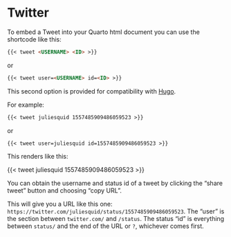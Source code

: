 # Twitter

To embed a Tweet into your Quarto html document you can use the shortcode like this:

``` .markdown
{{< tweet <USERNAME> <ID> >}}
```

or

``` .markdown
{{< tweet user=<USERNAME> id=<ID> >}}
```

This second option is provided for compatibility with [Hugo](https://gohugo.io/content-management/shortcodes/#tweet).

For example:

``` .markdown
{{< tweet juliesquid 1557485909486059523 >}}
```

or

``` .markdown
{{< tweet user=juliesquid id=1557485909486059523 >}}
```

This renders like this:

{{< tweet juliesquid 1557485909486059523 >}}

You can obtain the username and status id of a tweet by clicking the "share tweet" button and choosing "copy URL".

This will give you a URL like this one: `https://twitter.com/juliesquid/status/1557485909486059523`.
The "user" is the section between `twitter.com/` and `/status`.
The status "id" is everything between `status/` and the end of the URL or `?`, whichever comes first.
